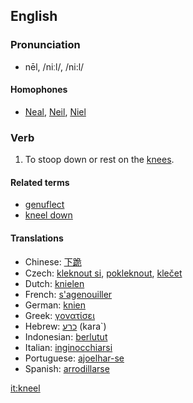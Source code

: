 ==English==

===Pronunciation===
*nēl, /niːl/, /ni:l/

====Homophones====
*[[Neal]], [[Neil]], [[Niel]]

===Verb===
{{en-infl-irreg|kneel|kneels|kneeling|knelt]] '''''or''''' [[kneeled|knelt]] '''''or''''' [[kneeled}}

# To stoop down or rest on the [[knee]]s.

====Related terms====
*[[genuflect]]
*[[kneel down]]

====Translations====
*Chinese: [[下跪]]
*Czech: [[kleknout si]], [[pokleknout]], [[klečet]]
*Dutch: [[knielen]]
*French: [[s'agenouiller]]
*German: [[knien]]
*Greek: [[γονατίσει]]
*Hebrew: [[כרע]] (kara`)
*Indonesian: [[lutut|berlutut]]
*Italian: [[inginocchiarsi]]
*Portuguese: [[ajoelhar-se]]
*Spanish: [[arrodillarse]]

[[it:kneel]]